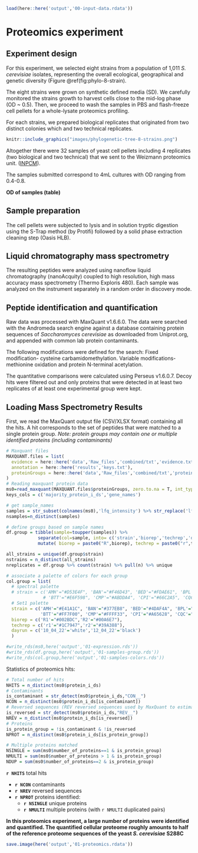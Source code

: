 ```r
load(here::here('output','00-input-data.rdata'))
```
# Proteomics experiment

## Experiment design

For this experiment, we selected eight strains from a population
of 1,011 *S. cerevisiae* isolates, representing the overall ecological, geographical
and genetic diversity (Figure \@ref(fig:phylo-8-strain). 

The eight strains were grown on synthetic defined media (SD). We carefully monitored
the strains growth to harvest cells close to the mid-log phase (OD ~ 0.5). Then,
we proceed to wash the samples in PBS and flash-freeze cell pellets for a 
whole-lysate proteomics profiling.

For each strains, we prepared  biological replicates that originated from two
distinct colonies which and two technical replicates.

```r
knitr::include_graphics("images/phylogenetic-tree-8-strains.png")
```

Altogether there were 32 samples of yeast cell pellets including 4 replicates 
(two biological and two technical) that we sent to the Weizmann proteomics unit.
([INPCM](https://g-incpm.weizmann.ac.il/units/deBottonProteinProfiling/how-does-it-work%3F)).

The samples submitted correspond to 4mL cultures with OD ranging from 0.4-0.8. 

**OD of samples (table)**


## Sample preparation

The cell pellets were subjected to lysis and in solution tryptic digestion using
the S-Trap method (by Protifi) followed by a solid phase extraction cleaning step (Oasis HLB).

## Liquid chromatography mass spectrometry

The resulting peptides were analyzed using nanoflow liquid chromatography 
(nanoAcquity) coupled to high resolution, high mass accuracy mass spectrometry 
(Thermo Exploris 480). Each sample was analyzed on the instrument separately in 
a random order in discovery mode.

## Peptide identification and quantification

Raw data was processed with MaxQuant v1.6.6.0. The data were searched with the 
Andromeda search engine against a database containing protein sequences of 
*Saccharomyces cerevisiae* as downloaded from Uniprot.org, and appended with
common lab protein contaminants. 

The following modifications were defined for the search: 
Fixed modification- cysteine carbamidomethylation. 
Variable modifications- methionine oxidation and protein N-terminal acetylation. 

The quantitative comparisons were calculated using Perseus v1.6.0.7. 
Decoy hits were filtered out and only proteins that were detected
in at least two replicates of at least one experimental group were kept.

## Loading Mass Spectrometry Results

First, we read the MaxQuant output file (CSV/XLSX format) containing all the hits.
A hit corresponds to the set of peptides that were matched to a single protein group.
*Note: protein groups may contain one or multiple identified proteins (including contaminants)*

```r
# Maxquant files
MAXQUANT.files = list(
  evidence = here::here('data','Raw_files','combined/txt','evidence.txt'),
  annotation = here::here('results','keys.txt'),
  proteinGroups = here::here('data','Raw_files','combined/txt','proteinGroups.txt')
)
# Reading maxquant protein data
ms0=read_maxquant(MAXQUANT.files$proteinGroups, zero.to.na = T, int_type = 'LFQ', pep_type = 'Unique peptides')
keys_cols = c('majority_protein_i_ds','gene_names')

# get sample_names
samples = str_subset(colnames(ms0),'lfq_intensity') %>% str_replace('lfq_intensity_',"")
nsamples=n_distinct(samples)

# define groups based on sample names
df.group = tibble(sample=toupper(samples)) %>%
            separate(col=sample, into= c('strain','biorep','techrep','dayrun'), sep = '_', remove = F) %>%
            mutate( biorep = paste0("R",biorep), techrep = paste0("r",techrep),dayrun=paste0(dayrun,"_04_22"))

all_strains = unique(df.group$strain)
nstrains = n_distinct(all_strains)
nreplicates = df.group %>% count(strain) %>% pull(n) %>% unique

# associate a palette of colors for each group
col.group = list(
  # spectral palette
  # strain = c('AMH'="#D53E4F", 'BAN'="#F46D43", 'BED'="#FDAE61", 'BPL'="#FEE08B",
              # 'BTT'="#E6F598", 'CMP'="#ABDDA4", 'CPI'="#66C2A5", 'CQC'="#3288BD"),
  # Set1 palette
  strain = c('AMH'="#E41A1C", 'BAN'="#377EB8", 'BED'="#4DAF4A", 'BPL'="#984EA3",
             'BTT'="#FF7F00", 'CMP'="#FFFF33", 'CPI'="#A65628", 'CQC'="#F781BF"),
  biorep = c('R1'="#002BDC",'R2'="#00A6E7"),
  techrep = c('r1'="#1C7947",'r2'="#39A388"),
  dayrun = c('10_04_22'='white','12_04_22'='black') 
  )

#write_rds(ms0,here('output','01-expression.rds'))
#write_rds(df.group,here('output','01-samples-group.rds'))
#write_rds(col.group,here('output','01-samples-colors.rds'))
```

Statistics of proteomics hits:

```r
# Total number of hits
NHITS = n_distinct(ms0$protein_i_ds)
# Contaminants
is_contaminant = str_detect(ms0$protein_i_ds,"CON__")
NCON = n_distinct(ms0$protein_i_ds[is_contaminant])
# Reversed sequences (REV reversed sequences used by MaxQuant to estimate the FDR)
is_reversed = str_detect(ms0$protein_i_ds,"REV__")
NREV = n_distinct(ms0$protein_i_ds[is_reversed])
# Proteins
is_protein_group = !is_contaminant & !is_reversed
NPROT = n_distinct(ms0$protein_i_ds[is_protein_group])

# Multiple proteins matched
NSINGLE = sum(ms0$number_of_proteins==1 & is_protein_group)
NMULTI = sum(ms0$number_of_proteins > 1 & is_protein_group)
NDUP = sum(ms0$number_of_proteins==2 & is_protein_group)
```

**`r NHITS`** total hits

 - **`r NCON`** contaminants
 - **`r NREV`** reversed sequences
 - **`r NPROT`** proteins identified:
   - **`r NSINGLE`** unique proteins
   - **`r NMULTI`** multiple proteins (with `r NMULTI` duplicated pairs)

**In this proteomics experiment, a large number of proteins were identified and quantified.
The quantified cellular proteome roughly amounts to half of the reference proteome sequences
of the yeast *S. cerevisiae* S288C**


```r
save.image(here('output','01-proteomics.rdata'))
```